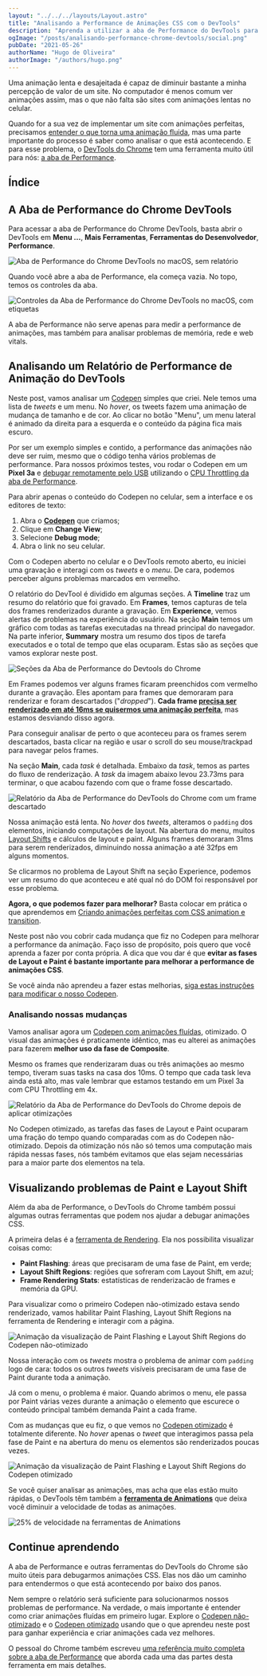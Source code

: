 ```yaml
---
layout: "../../../layouts/Layout.astro"
title: "Analisando a Performance de Animações CSS com o DevTools"
description: "Aprenda a utilizar a aba de Performance do DevTools para encontrar problemas na performance das suas animações CSS"
ogImage: "/posts/analisando-performance-chrome-devtools/social.png"
pubDate: "2021-05-26"
authorName: "Hugo de Oliveira"
authorImage: "/authors/hugo.png"
---
```


Uma animação lenta e desajeitada é capaz de diminuir bastante a minha percepção de valor de um site. No computador é menos comum ver animações assim, mas o que não falta são sites com animações lentas no celular.

Quando for a sua vez de implementar um site com animações perfeitas, precisamos [entender o que torna uma animação fluida](https://triangulo.dev/posts/criando-animacoes-perfeitas-com-css), mas uma parte importante do processo é saber como analisar o que está acontecendo. E para esse problema, o [DevTools do Chrome](https://triangulo.dev/posts/atomo-chrome-developer-tools) tem uma ferramenta muito útil para nós: [a aba de Performance](https://triangulo.dev/posts/atomo-aba-performance-devtools).

## Índice

## A Aba de Performance do Chrome DevTools

Para acessar a aba de Performance do Chrome DevTools, basta abrir o DevTools em **Menu ...**, **Mais Ferramentas**, **Ferramentas do Desenvolvedor**, **Performance**.

![Aba de Performance do Chrome DevTools no macOS, sem relatório](/posts/analisando-performance-chrome-devtools/chrome-devtools-aba-performance-macos.png)

Quando você abre a aba de Performance, ela começa vazia. No topo, temos os controles da aba.

![Controles da Aba de Performance do Chrome DevTools no macOS, com etiquetas](/posts/analisando-performance-chrome-devtools/chrome-devtools-aba-performance-macos-controles.png)

A aba de Performance não serve apenas para medir a performance de animações, mas também para analisar problemas de memória, rede e web vitals.

## Analisando um Relatório de Performance de Animação do DevTools

Neste post, vamos analisar um [Codepen](https://codepen.io/hugobessaa/pen/WNpjYgG) simples que criei. Nele temos uma lista de _tweets_ e um menu. No _hover_, os tweets fazem uma animação de mudança de tamanho e de cor. Ao clicar no botão "Menu", um menu lateral é animado da direita para a esquerda e o conteúdo da página fica mais escuro.

Por ser um exemplo simples e contido, a performance das animações não deve ser ruim, mesmo que o código tenha vários problemas de performance. Para nossos próximos testes, vou rodar o Codepen em um **Pixel 3a** e [debugar remotamente pelo USB](https://triangulo.dev/posts/atomo-debugar-chrome-do-android-devtools) utilizando o [CPU Throttling da aba de Performance](https://triangulo.dev/posts/atomo-cpu-throttling-chrome-devtools).

Para abrir apenas o conteúdo do Codepen no celular, sem a interface e os editores de texto:

1. Abra o **[Codepen](https://codepen.io/hugobessaa/pen/WNpjYgG)** que criamos;
2. Clique em **Change View**;
3. Selecione **Debug mode**;
4. Abra o link no seu celular.

Com o Codepen aberto no celular e o DevTools remoto aberto, eu iniciei uma gravação e interagi com os _tweets_ e o _menu_. De cara, podemos perceber alguns problemas marcados em vermelho.

O relatório do DevTool é dividido em algumas seções. A **Timeline** traz um resumo do relatório que foi gravado. Em **Frames**, temos capturas de tela dos frames renderizados durante a gravação. Em **Experience**, vemos alertas de problemas na experiência do usuário. Na seção **Main** temos um gráfico com todas as tarefas executadas na thread principal do navegador. Na parte inferior, **Summary** mostra um resumo dos tipos de tarefa executados e o total de tempo que elas ocuparam. Estas são as seções que vamos explorar neste post.

![Seções da Aba de Performance do Devtools do Chrome](/posts/analisando-performance-chrome-devtools/secoes-aba-performance-chrome-devtools.png)

Em Frames podemos ver alguns frames ficaram preenchidos com vermelho durante a gravação. Eles apontam para frames que demoraram para renderizar e foram descartados ("_dropped_"). **Cada frame [precisa ser renderizado em até 16ms se quisermos uma animação perfeita](https://triangulo.dev/posts/criando-animacoes-perfeitas-com-css)**, mas estamos desviando disso agora.

Para conseguir analisar de perto o que aconteceu para os frames serem descartados, basta clicar na região e usar o scroll do seu mouse/trackpad para navegar pelos frames.

Na seção **Main**, cada _task_ é detalhada. Embaixo da _task_, temos as partes do fluxo de renderização. A _task_ da imagem abaixo levou 23.73ms para terminar, o que acabou fazendo com que o frame fosse descartado.

![Relatório da Aba de Performance do DevTools do Chrome com um frame descartado](/posts/analisando-performance-chrome-devtools/relatorio-performance-devtools-nao-otimizado-frame-descartado.png)

Nossa animação está lenta. No _hover_ dos _tweets_, alteramos o `padding` dos elementos, iniciando computações de layout. Na abertura do menu, muitos [Layout Shifts](https://triangulo.dev/posts/atomo-layout-shift) e cálculos de layout e paint. Alguns frames demoraram 31ms para serem renderizados, diminuindo nossa animação a até 32fps em alguns momentos.

Se clicarmos no problema de Layout Shift na seção Experience, podemos ver um resumo do que aconteceu e até qual nó do DOM foi responsável por esse problema.

**Agora, o que podemos fazer para melhorar?** Basta colocar em prática o que aprendemos em [Criando animações perfeitas com CSS animation e transition](https://triangulo.dev/posts/criando-animacoes-perfeitas-com-css).

Neste post não vou cobrir cada mudança que fiz no Codepen para melhorar a performance da animação. Faço isso de propósito, pois quero que você aprenda a fazer por conta própria. A dica que vou dar é que **evitar as fases de Layout e Paint é bastante importante para melhorar a performance de animações CSS**.

Se você ainda não aprendeu a fazer estas melhorias, [siga estas instruções para modificar o nosso Codepen](https://triangulo.dev/posts/criando-animacoes-perfeitas-com-css#sua-vez-de-deixar-uma-animação-css-perfeita).

### Analisando nossas mudanças

Vamos analisar agora um [Codepen com animações fluídas](https://codepen.io/hugobessaa/pen/GRWvZYy), otimizado. O visual das animações é praticamente idêntico, mas eu alterei as animações para fazerem **melhor uso da fase de Composite**.

Mesmo os frames que renderizaram duas ou três animações ao mesmo tempo, tiveram suas tasks na casa dos 10ms. O tempo que cada task leva ainda está alto, mas vale lembrar que estamos testando em um Pixel 3a com CPU Throttling em 4x.

![Relatório da Aba de Performance do DevTools do Chrome depois de aplicar otimizações](/posts/analisando-performance-chrome-devtools/relatorio-performance-devtools-otimizado.png)

No Codepen otimizado, as tarefas das fases de Layout e Paint ocuparam uma fração do tempo quando comparadas com as do Codepen não-otimizado. Depois da otimização nós não só temos uma computação mais rápida nessas fases, nós também evitamos que elas sejam necessárias para a maior parte dos elementos na tela.

## Visualizando problemas de Paint e Layout Shift

Além da aba de Performance, o DevTools do Chrome também possui algumas outras ferramentas que podem nos ajudar a debugar animações CSS.

A primeira delas é a [ferramenta de Rendering](https://triangulo.dev/posts/atomo-ferramenta-rendering-devtools). Ela nos possibilita visualizar coisas como:

- **Paint Flashing**: áreas que precisaram de uma fase de Paint, em verde;
- **Layout Shift Regions**: regiões que sofreram com Layout Shift, em azul;
- **Frame Rendering Stats**: estatísticas de renderizacão de frames e memória da GPU.

Para visualizar como o primeiro Codepen não-otimizado estava sendo renderizado, vamos habilitar Paint Flashing, Layout Shift Regions na ferramenta de Rendering e interagir com a página.

![Animação da visualização de Paint Flashing e Layout Shift Regions do Codepen não-otimizado](/posts/analisando-performance-chrome-devtools/gif-rendering-paint-layout-shift-nao-otimizado.gif)

Nossa interação com os _tweets_ mostra o problema de animar com `padding` logo de cara: todos os outros _tweets_ visíveis precisaram de uma fase de Paint durante toda a animação.

Já com o menu, o problema é maior. Quando abrimos o menu, ele passa por Paint várias vezes durante a animação o elemento que escurece o conteúdo principal também demanda Paint a cada frame.

Com as mudanças que eu fiz, o que vemos no [Codepen otimizado](https://codepen.io/hugobessaa/pen/GRWvZYy) é totalmente diferente. No _hover_ apenas o _tweet_ que interagimos passa pela fase de Paint e na abertura do menu os elementos são renderizados poucas vezes.

![Animação da visualização de Paint Flashing e Layout Shift Regions do Codepen otimizado](/posts/analisando-performance-chrome-devtools/gif-rendering-paint-layout-shift-otimizado.gif)

Se você quiser analisar as animações, mas acha que elas estão muito rápidas, o DevTools têm também a [**ferramenta de Animations**](https://triangulo.dev/posts/atomo-ferramenta-animations-devtools) que deixa você diminuir a velocidade de todas as animações.

![25% de velocidade na ferramentas de Animations](/posts/analisando-performance-chrome-devtools/animations-em-25-por-cento.png)

## Continue aprendendo

A aba de Performance e outras ferramentas do DevTools do Chrome são muito úteis para debugarmos animações CSS. Elas nos dão um caminho para entendermos o que está acontecendo por baixo dos panos.

Nem sempre o relatório será suficiente para solucionarmos nossos problemas de performance. Na verdade, o mais importante é entender como criar animações fluídas em primeiro lugar. Explore o [Codepen não-otimizado](https://codepen.io/hugobessaa/pen/WNpjYgG) e o [Codepen otimizado](https://codepen.io/hugobessaa/pen/GRWvZYy) usando que o que aprendeu neste post para ganhar experiência e criar animações cada vez melhores.

O pessoal do Chrome também escreveu [uma referência muito completa sobre a aba de Performance](https://developer.chrome.com/docs/devtools/evaluate-performance/reference/) que aborda cada uma das partes desta ferramenta em mais detalhes.
